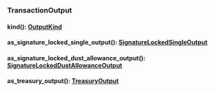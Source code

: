 ### TransactionOutput


#### kind(): [OutputKind](#outputkind)



#### as_signature_locked_single_output(): [SignatureLockedSingleOutput](#signaturelockedsingleoutput)



#### as_signature_locked_dust_allowance_output(): [SignatureLockedDustAllowanceOutput](#signaturelockeddustallowanceoutput)



#### as_treasury_output(): [TreasuryOutput](#treasuryoutput)


